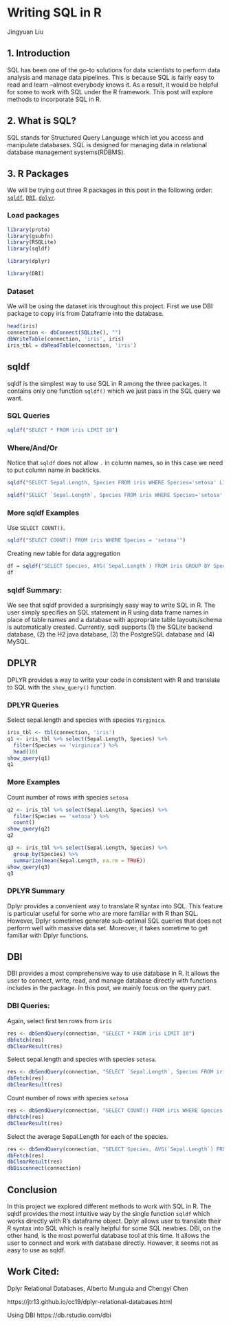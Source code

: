 # Writing SQL in R

Jingyuan Liu

## 1. Introduction
SQL has been one of the go-to solutions for data scientists to perform data analysis and manage data pipelines. This is because SQL is fairly easy to read and learn --almost everybody knows it. As a result, it would be helpful for some to work with SQL under the R framework. This post will explore methods to incorporate SQL in R.

## 2. What is SQL?
SQL stands for Structured Query Language which let you access and manipulate databases. SQL is designed for managing data in relational database management systems(RDBMS).


## 3. R Packages
We will be trying out three R packages in this post in the following order:
[`sqldf`](https://www.rdocumentation.org/packages/sqldf/versions/0.4-11){target="_blank"}\,
[`DBI`](https://www.rdocumentation.org/packages/DBI/versions/0.5-1){target="_blank"}\,
[`dplyr`](https://www.rdocumentation.org/packages/dplyr){target="_blank"}\.

### Load packages
```r
library(proto)
library(gsubfn)
library(RSQLite)
library(sqldf)

library(dplyr)

library(DBI)
```

### Dataset
We will be using the dataset iris throughout this project. First we use DBI package to copy iris from Dataframe into the database. 
```r
head(iris)
connection <- dbConnect(SQLite(), "")
dbWriteTable(connection, 'iris', iris)
iris_tbl = dbReadTable(connection, 'iris')
```


## sqldf
sqldf is the simplest way to use SQL in R among the three packages. It contains only one function `sqldf()` which we just pass in the SQL query we want. 

### SQL Queries
```r
sqldf("SELECT * FROM iris LIMIT 10")
```
### Where/And/Or
Notice that `sqldf` does not allow `.` in column names, so in this case we need to put column name in backticks.
```r
sqldf("SELECT Sepal.Length, Species FROM iris WHERE Species='setosa' LIMIT 10 "  )
```
```r
sqldf("SELECT `Sepal.Length`, Species FROM iris WHERE Species='setosa' LIMIT 10 "  )
```
### More sqldf Examples
Use `SELECT COUNT()`.
```r
sqldf("SELECT COUNT() FROM iris WHERE Species = 'setosa'")
```
Creating new table for data aggregation
```r
df = sqldf("SELECT Species, AVG(`Sepal.Length`) FROM iris GROUP BY Species")
df
```

### sqldf Summary:
We see that sqldf provided a surprisingly easy way to write SQL in R. The user simply specifies an SQL statement in R using data frame names in place of table names and a database with appropriate table layouts/schema is automatically created. Currently, sqdl supports (1) the SQLite backend database, (2) the H2 java database, (3) the PostgreSQL database and (4) MySQL. 

## DPLYR
DPLYR provides a way to write your code in consistent with R and translate to SQL with the `show_query()` function.

### DPLYR Queries
Select sepal.length and species with species `Virginica`.
```r
iris_tbl <- tbl(connection, 'iris')
q1 <- iris_tbl %>% select(Sepal.Length, Species) %>%
  filter(Species == 'virginica') %>%
  head(10)
show_query(q1)
q1
```
### More Examples
Count number of rows with species `setosa`
```r
q2 <- iris_tbl %>% select(Sepal.Length, Species) %>%
  filter(Species == 'setosa') %>%
  count()
show_query(q2)
q2
```
```r
q3 <- iris_tbl %>% select(Sepal.Length, Species) %>%
  group_by(Species) %>%
  summarize(mean(Sepal.Length, na.rm = TRUE))
show_query(q3)
q3
```

### DPLYR Summary
Dplyr provides a convenient way to translate R syntax into SQL. This feature is particular useful for some who are more familiar with R than SQL. However, Dplyr sometimes generate sub-optimal SQL queries that does not perform well with massive data set. Moreover, it takes sometime to get familiar with Dplyr functions. 

## DBI
DBI provides a most comprehensive way to use database in R. It allows the user to connect, write, read, and manage database directly with functions includes in the package. In this post, we mainly focus on the query part. 

### DBI Queries:
Again, select first ten rows from `iris`
```r
res <- dbSendQuery(connection, "SELECT * FROM iris LIMIT 10")
dbFetch(res)
dbClearResult(res)
```

Select sepal.length and species with species `setosa`.
```r
res <- dbSendQuery(connection, "SELECT `Sepal.Length`, Species FROM iris WHERE Species='setosa' LIMIT 10  ")
dbFetch(res)
dbClearResult(res)
```
Count number of rows with species `setosa`
```r
res <- dbSendQuery(connection, "SELECT COUNT() FROM iris WHERE Species = 'setosa'")
dbFetch(res)
dbClearResult(res)
```

Select the average Sepal.Length for each of the species.
```r
res <- dbSendQuery(connection, "SELECT Species, AVG(`Sepal.Length`) FROM iris GROUP BY Species")
dbFetch(res)
dbClearResult(res)
dbDisconnect(connection)
```

## Conclusion
In this project we explored different methods to work with SQL in R. The sqldf provides the most intuitive way by the single function `sqldf` which works directly with R's dataframe object. Dplyr allows user to translate their R syntax into SQL which is really helpful for some SQL newbies. DBI, on the other hand, is the most powerful database tool at this time. It allows the user to connect and work with database directly. However, it seems not as easy to use as sqldf. 

## Work Cited:
Dplyr Relational Databases, Alberto Munguia and Chengyi Chen 

https://jtr13.github.io/cc19/dplyr-relational-databases.html

Using DBI
https://db.rstudio.com/dbi
